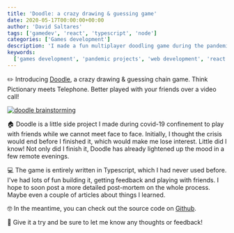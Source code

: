 ```yaml
---
title: 'Doodle: a crazy drawing & guessing game'
date: 2020-05-17T00:00:00+00:00
author: 'David Saltares'
tags: ['gamedev', 'react', 'typescript', 'node']
categories: ['Games development']
description: 'I made a fun multiplayer doodling game during the pandemic'
keywords:
  ['games development', 'pandemic projects', 'web development', 'react games']
---
```


✏️ Introducing [Doodle](https://github.com/dsaltares/doodle), a crazy drawing & guessing chain game. Think Pictionary meets Telephone. Better played with your friends over a video call!

[![doodle brainstorming](/img/doodle/gallery/brainstorming.png)](/img/doodle/gallery/brainstorming.png)

🏠 Doodle is a little side project I made during covid-19 confinement to play with friends while we cannot meet face to face. Initially, I thought the crisis would end before I finished it, which would make me lose interest. Little did I know! Not only did I finish it, Doodle has already lightened up the mood in a few remote evenings.

💻 The game is entirely written in Typescript, which I had never used before. I've had lots of fun building it, getting feedback and playing with friends. I hope to soon post a more detailed post-mortem on the whole process. Maybe even a couple of articles about things I learned.

🤓 In the meantime, you can check out the source code on [Github](https://github.com/dsaltares/doodle).

🙌 Give it a try and be sure to let me know any thoughts or feedback!
